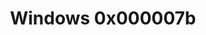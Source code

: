---
title: 'Windows 0x000007b'
description: '0x000007b Is a error code that is thrown from the PC Check Bypass tool.'
icon: 'windows'
---